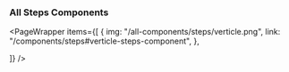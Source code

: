 
### All Steps Components

<PageWrapper
  items={[
    {
      img: "/all-components/steps/verticle.png",
    link: "/components/steps#verticle-steps-component",
    },
    
  ]}
/>
